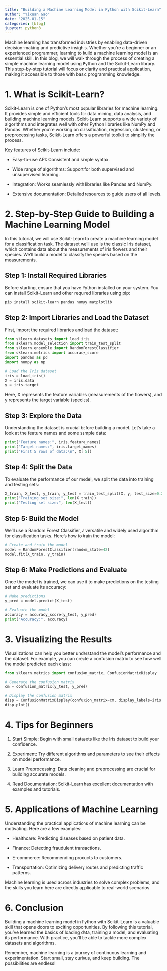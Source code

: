 ```yaml
---
title: "Building a Machine Learning Model in Python with Scikit-Learn"
author: "Yixuan Gao"
date: "2025-01-15"
categories: [blog]
jupyter: python3
---
```


Machine learning has transformed industries by enabling data-driven decision-making and predictive insights. Whether you're a beginner or an experienced programmer, learning to build a machine learning model is an essential skill. In this blog, we will walk through the process of creating a simple machine learning model using Python and the Scikit-Learn library. This step-by-step tutorial will focus on clarity and practical application, making it accessible to those with basic programming knowledge.

# 1. What is Scikit-Learn?
Scikit-Learn is one of Python's most popular libraries for machine learning. It provides simple and efficient tools for data mining, data analysis, and building machine learning models. Scikit-Learn supports a wide variety of algorithms and integrates well with other Python libraries like NumPy and Pandas. Whether you're working on classification, regression, clustering, or preprocessing tasks, Scikit-Learn offers a powerful toolkit to simplify the process.

Key features of Scikit-Learn include:

- Easy-to-use API: Consistent and simple syntax.

- Wide range of algorithms: Support for both supervised and unsupervised learning.

- Integration: Works seamlessly with libraries like Pandas and NumPy.

- Extensive documentation: Detailed resources to guide users of all levels.

# 2. Step-by-Step Guide to Building a Machine Learning Model
In this tutorial, we will use Scikit-Learn to create a machine learning model for a classification task. The dataset we'll use is the classic Iris dataset, which contains data about the measurements of iris flowers and their species. We'll build a model to classify the species based on the measurements.

## Step 1: Install Required Libraries
Before starting, ensure that you have Python installed on your system. You can install Scikit-Learn and other required libraries using pip:

```bash
pip install scikit-learn pandas numpy matplotlib
```
## Step 2: Import Libraries and Load the Dataset
First, import the required libraries and load the dataset:

```python
from sklearn.datasets import load_iris
from sklearn.model_selection import train_test_split
from sklearn.ensemble import RandomForestClassifier
from sklearn.metrics import accuracy_score
import pandas as pd
import numpy as np

# Load the Iris dataset
iris = load_iris()
X = iris.data
y = iris.target
```

Here, X represents the feature variables (measurements of the flowers), and y represents the target variable (species).

## Step 3: Explore the Data
Understanding the dataset is crucial before building a model. Let’s take a look at the feature names and some sample data:

```python
print("Feature names:", iris.feature_names)
print("Target names:", iris.target_names)
print("First 5 rows of data:\n", X[:5])
```

## Step 4: Split the Data
To evaluate the performance of our model, we split the data into training and testing sets:

```python
X_train, X_test, y_train, y_test = train_test_split(X, y, test_size=0.2, random_state=42)
print("Training set size:", len(X_train))
print("Testing set size:", len(X_test))
```

## Step 5: Build the Model
We'll use a Random Forest Classifier, a versatile and widely used algorithm for classification tasks. Here's how to train the model:

```python
# Create and train the model
model = RandomForestClassifier(random_state=42)
model.fit(X_train, y_train)
```

## Step 6: Make Predictions and Evaluate
Once the model is trained, we can use it to make predictions on the testing set and evaluate its accuracy:

```python
# Make predictions
y_pred = model.predict(X_test)

# Evaluate the model
accuracy = accuracy_score(y_test, y_pred)
print("Accuracy:", accuracy)
```

# 3. Visualizing the Results
Visualizations can help you better understand the model’s performance and the dataset. For example, you can create a confusion matrix to see how well the model predicted each class:
```python
from sklearn.metrics import confusion_matrix, ConfusionMatrixDisplay

# Generate the confusion matrix
cm = confusion_matrix(y_test, y_pred)

# Display the confusion matrix
disp = ConfusionMatrixDisplay(confusion_matrix=cm, display_labels=iris.target_names)
disp.plot()
```

# 4. Tips for Beginners
1. Start Simple: Begin with small datasets like the Iris dataset to build your confidence.

2. Experiment: Try different algorithms and parameters to see their effects on model performance.

3. Learn Preprocessing: Data cleaning and preprocessing are crucial for building accurate models.

4. Read Documentation: Scikit-Learn has excellent documentation with examples and tutorials.

# 5. Applications of Machine Learning

Understanding the practical applications of machine learning can be motivating. Here are a few examples:

- Healthcare: Predicting diseases based on patient data.

- Finance: Detecting fraudulent transactions.

- E-commerce: Recommending products to customers.

- Transportation: Optimizing delivery routes and predicting traffic patterns.

Machine learning is used across industries to solve complex problems, and the skills you learn here are directly applicable to real-world scenarios.

# 6. Conclusion

Building a machine learning model in Python with Scikit-Learn is a valuable skill that opens doors to exciting opportunities. By following this tutorial, you’ve learned the basics of loading data, training a model, and evaluating its performance. With practice, you’ll be able to tackle more complex datasets and algorithms.

Remember, machine learning is a journey of continuous learning and experimentation. Start small, stay curious, and keep building. The possibilities are endless!